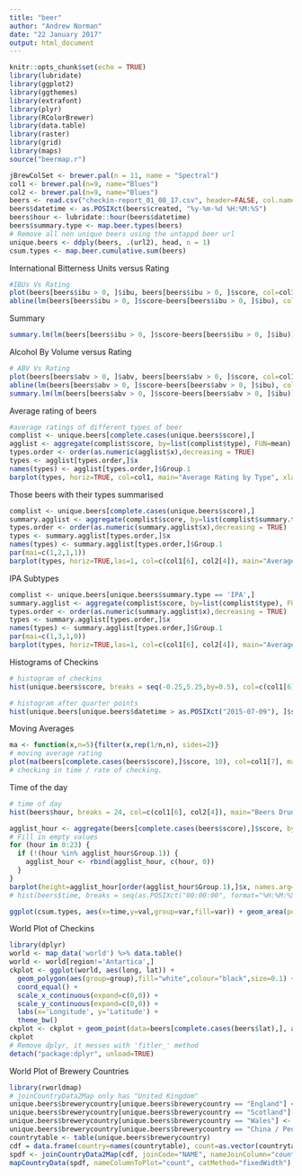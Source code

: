 ```yaml
---
title: "beer"
author: "Andrew Norman"
date: "22 January 2017"
output: html_document
---
```


```r
knitr::opts_chunk$set(echo = TRUE)
library(lubridate)
library(ggplot2)
library(ggthemes)
library(extrafont)
library(plyr)
library(RColorBrewer)
library(data.table)
library(raster)
library(grid)
library(maps)
source("beermap.r")

jBrewColSet <- brewer.pal(n = 11, name = "Spectral")
col1 <- brewer.pal(n=9, name="Blues")
col2 <- brewer.pal(n=9, name="Blues")
beers <- read.csv("checkin-report_01_08_17.csv", header=FALSE, col.names = c("name", "brewery", "type", "abv", "ibu", "comment", "venuename", "venuecity", "venuestate", "venuecountry", "lat", "long", "score", "created", "url1", "url2", "url3", "brewerycountry", "brewerycity", "brewerystate"), stringsAsFactors = FALSE)
beers$datetime <- as.POSIXct(beers$created, "%y-%m-%d %H:%M:%S")
beers$hour <- lubridate::hour(beers$datetime)
beers$summary.type <- map.beer.types(beers)
# Remove all non unique beers using the untappd beer url
unique.beers <- ddply(beers, .(url2), head, n = 1)
csum.types <- map.beer.cumulative.sum(beers)
```
International Bitterness Units versus Rating
```r
#IBUs Vs Rating
plot(beers[beers$ibu > 0, ]$ibu, beers[beers$ibu > 0, ]$score, col=col1[6], main="IBUs Vs Rating", xlab="IBUs", ylab="Rating")
abline(lm(beers[beers$ibu > 0, ]$score~beers[beers$ibu > 0, ]$ibu), col=col2[4])
```
Summary
```r
summary.lm(lm(beers[beers$ibu > 0, ]$score~beers[beers$ibu > 0, ]$ibu))
```
Alcohol By Volume versus Rating
```r
# ABV Vs Rating
plot(beers[beers$abv > 0, ]$abv, beers[beers$abv > 0, ]$score, col=col1[6], main="ABVs Vs Rating", xlab="ABVs", ylab="Rating")
abline(lm(beers[beers$abv > 0, ]$score~beers[beers$abv > 0, ]$ibu), col=col2[4])
summary.lm(lm(beers[beers$abv > 0, ]$score~beers[beers$abv > 0, ]$ibu))
```
Average rating of beers
```r
#average ratings of different types of beer
complist <- unique.beers[complete.cases(unique.beers$score),]
agglist <- aggregate(complist$score, by=list(complist$type), FUN=mean)
types.order <- order(as.numeric(agglist$x),decreasing = TRUE)
types <- agglist[types.order,]$x
names(types) <- agglist[types.order,]$Group.1
barplot(types, horiz=TRUE, col=col1, main="Average Rating by Type", xlab="Mean Rating")
```
Those beers with their types summarised
```r
complist <- unique.beers[complete.cases(unique.beers$score),]
summary.agglist <- aggregate(complist$score, by=list(complist$summary.type), FUN=mean)
types.order <- order(as.numeric(summary.agglist$x),decreasing = TRUE)
types <- summary.agglist[types.order,]$x
names(types) <- summary.agglist[types.order,]$Group.1
par(mai=c(1,2,1,1))
barplot(types, horiz=TRUE,las=1, col=c(col1[6], col2[4]), main="Average Rating by Subtype", xlab="Mean Rating")
```
IPA Subtypes
```r
complist <- unique.beers[unique.beers$summary.type == 'IPA',]
summary.agglist <- aggregate(complist$score, by=list(complist$type), FUN=mean)
types.order <- order(as.numeric(summary.agglist$x),decreasing = TRUE)
types <- summary.agglist[types.order,]$x
names(types) <- summary.agglist[types.order,]$Group.1
par(mai=c(1,3,1,0))
barplot(types, horiz=TRUE,las=1, col=c(col1[6], col2[4]), main="Average Rating of IPA Types", xlab="Mean Rating")
```
Histograms of Checkins
```r
# histogram of checkins
hist(unique.beers$score, breaks = seq(-0.25,5.25,by=0.5), col=c(col1[6], col2[4]), main="Histogram of Ratings, Rounded to Nearest 0.5", xlab="Rating")
```

```r
# histogram after quarter points
hist(unique.beers[unique.beers$datetime > as.POSIXct("2015-07-09"), ]$score, breaks = seq(0.125,5.125,by=0.25), col=c(col1[6], col2[4]), main="Histogram of Ratings Post August 2015, Unrounded", xlab="Rating")
```
Moving Averages
```r
ma <- function(x,n=5){filter(x,rep(1/n,n), sides=2)}
# moving average rating
plot(ma(beers[complete.cases(beers$score),]$score, 10), col=col1[7], main="Moving Average of Ratings, N=5", xlab="Checkin Count", ylab="Mean Rating") 
# checking in time / rate of checking.
```
Time of the day
```r
# time of day
hist(beers$hour, breaks = 24, col=c(col1[6], col2[4]), main="Beers Drunk Based on Checkin Time", xlab="Hour")
```
```r
agglist_hour <- aggregate(beers[complete.cases(beers$score),]$score, by=list(beers[complete.cases(beers$score),]$hour), FUN=mean)
# Fill in empty values
for (hour in 0:23) {
  if (!(hour %in% agglist_hour$Group.1)) {
    agglist_hour <- rbind(agglist_hour, c(hour, 0))
  }
}
barplot(height=agglist_hour[order(agglist_hour$Group.1),]$x, names.arg=agglist_hour[order(agglist_hour$Group.1),]$Group.1, xlab="Hour of the Day", ylab="Average Rating", col=c(col1[6], col2[4]), font=2)
# hist(beers$time, breaks = seq(as.POSIXct("00:00:00", format="%H:%M:%S"), as.POSIXct("24:00:00", format="%H:%M:%S"),by="hour"))
```
```r
ggplot(csum.types, aes(x=time,y=val,group=var,fill=var)) + geom_area(position="fill")
```
World Plot of Checkins
```r
library(dplyr)
world <- map_data('world') %>% data.table()
world <- world[region!='Antartica',]
ckplot <- ggplot(world, aes(long, lat)) +
  geom_polygon(aes(group=group),fill="white",colour="black",size=0.1) +
  coord_equal() +
  scale_x_continuous(expand=c(0,0)) +
  scale_y_continuous(expand=c(0,0)) +
  labs(x='Longitude', y='Latitude') +
  theme_bw()
ckplot <- ckplot + geom_point(data=beers[complete.cases(beers$lat),], aes(long, lat))
ckplot
# Remove dplyr, it messes with 'fitler_' method
detach("package:dplyr", unload=TRUE)
```

World Plot of Brewery Countries
```r
library(rworldmap)
# joinCountryData2Map only has "United Kingdom"
unique.beers$brewerycountry[unique.beers$brewerycountry == "England"] <- "United Kingdom"
unique.beers$brewerycountry[unique.beers$brewerycountry == "Scotland"] <- "United Kingdom"
unique.beers$brewerycountry[unique.beers$brewerycountry == "Wales"] <- "United Kingdom"
unique.beers$brewerycountry[unique.beers$brewerycountry == "China / People's Republic of China"] <- "China"
countrytable <- table(unique.beers$brewerycountry)
cdf = data.frame(country=names(countrytable), count=as.vector(countrytable))
spdf <- joinCountryData2Map(cdf, joinCode="NAME", nameJoinColumn="country")
mapCountryData(spdf, nameColumnToPlot="count", catMethod="fixedWidth")
```
